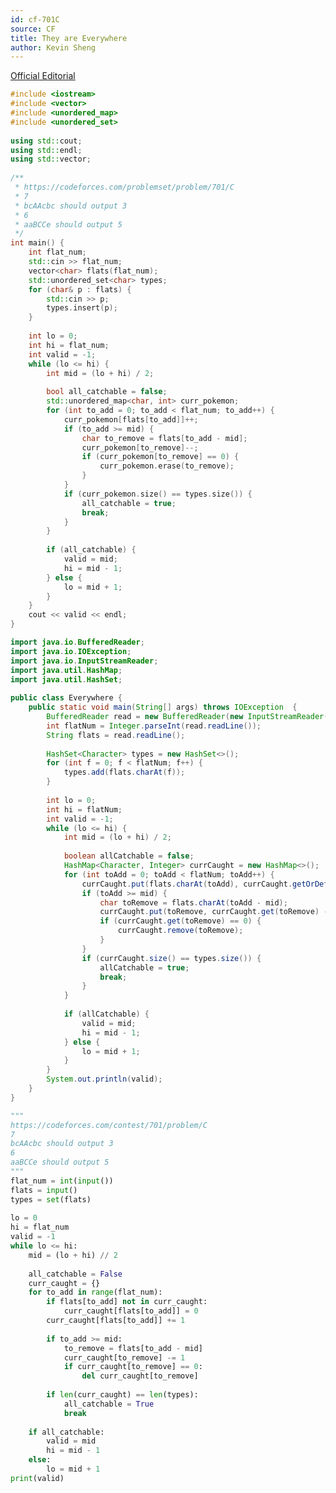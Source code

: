 ```yaml
---
id: cf-701C
source: CF
title: They are Everywhere
author: Kevin Sheng
---
```


[Official Editorial](https://codeforces.com/blog/entry/46283)

<LanguageSection>

<CPPSection>

```cpp
#include <iostream>
#include <vector>
#include <unordered_map>
#include <unordered_set>
 
using std::cout;
using std::endl;
using std::vector;
 
/**
 * https://codeforces.com/problemset/problem/701/C
 * 7
 * bcAAcbc should output 3
 * 6
 * aaBCCe should output 5
 */
int main() {
    int flat_num;
    std::cin >> flat_num;
    vector<char> flats(flat_num);
    std::unordered_set<char> types;
    for (char& p : flats) {
        std::cin >> p;
        types.insert(p);
    }
 
    int lo = 0;
    int hi = flat_num;
    int valid = -1;
    while (lo <= hi) {
        int mid = (lo + hi) / 2;
 
        bool all_catchable = false;    
        std::unordered_map<char, int> curr_pokemon;
        for (int to_add = 0; to_add < flat_num; to_add++) {
            curr_pokemon[flats[to_add]]++;
            if (to_add >= mid) {
                char to_remove = flats[to_add - mid];
                curr_pokemon[to_remove]--;
                if (curr_pokemon[to_remove] == 0) {
                    curr_pokemon.erase(to_remove);
                }
            }
            if (curr_pokemon.size() == types.size()) {
                all_catchable = true;
                break;
            }
        }
    
        if (all_catchable) {
            valid = mid;
            hi = mid - 1;
        } else {
            lo = mid + 1;
        }
    }
    cout << valid << endl;
}
```

</CPPSection>

<JavaSection>

```java
import java.io.BufferedReader;
import java.io.IOException;
import java.io.InputStreamReader;
import java.util.HashMap;
import java.util.HashSet;
 
public class Everywhere {
    public static void main(String[] args) throws IOException  {
        BufferedReader read = new BufferedReader(new InputStreamReader(System.in));
        int flatNum = Integer.parseInt(read.readLine());
        String flats = read.readLine();
 
        HashSet<Character> types = new HashSet<>();
        for (int f = 0; f < flatNum; f++) {
            types.add(flats.charAt(f));
        }
 
        int lo = 0;
        int hi = flatNum;
        int valid = -1;
        while (lo <= hi) {
            int mid = (lo + hi) / 2;
 
            boolean allCatchable = false;
            HashMap<Character, Integer> currCaught = new HashMap<>();
            for (int toAdd = 0; toAdd < flatNum; toAdd++) {
                currCaught.put(flats.charAt(toAdd), currCaught.getOrDefault(flats.charAt(toAdd), 0) + 1);
                if (toAdd >= mid) {
                    char toRemove = flats.charAt(toAdd - mid);
                    currCaught.put(toRemove, currCaught.get(toRemove) - 1);
                    if (currCaught.get(toRemove) == 0) {
                        currCaught.remove(toRemove);
                    }
                }
                if (currCaught.size() == types.size()) {
                    allCatchable = true;
                    break;
                }
            }
 
            if (allCatchable) {
                valid = mid;
                hi = mid - 1;
            } else {
                lo = mid + 1;
            }
        }
        System.out.println(valid);
    }
}
```

</JavaSection>

<PySection>

```py
"""
https://codeforces.com/contest/701/problem/C
7
bcAAcbc should output 3
6
aaBCCe should output 5
"""
flat_num = int(input())
flats = input()
types = set(flats)
 
lo = 0
hi = flat_num
valid = -1
while lo <= hi:
    mid = (lo + hi) // 2
 
    all_catchable = False
    curr_caught = {}
    for to_add in range(flat_num):
        if flats[to_add] not in curr_caught:
            curr_caught[flats[to_add]] = 0
        curr_caught[flats[to_add]] += 1
 
        if to_add >= mid:
            to_remove = flats[to_add - mid]
            curr_caught[to_remove] -= 1
            if curr_caught[to_remove] == 0:
                del curr_caught[to_remove]
 
        if len(curr_caught) == len(types):
            all_catchable = True
            break
 
    if all_catchable:
        valid = mid
        hi = mid - 1
    else:
        lo = mid + 1
print(valid)
```

</PySection>

</LanguageSection>
